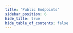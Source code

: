 ```yaml
---
title: 'Public Endpoints'
sidebar_position: 6
hide_title: true
hide_table_of_contents: false
---
```



<PageTitle
  iconUrl="img/osmosis-icon.svg"
  title="Public Endpoints"
  chainId="osmo-test-5"
  version="29.0.0-rc1"
/>

<Endpoints
  api="https://osmosis-t-api.noders.services"
  rpc="https://osmosis-t-rpc.noders.services"
  grpc="https://osmosis-t-grpc.noders.services:443"
  jsonRpc=""
/>
